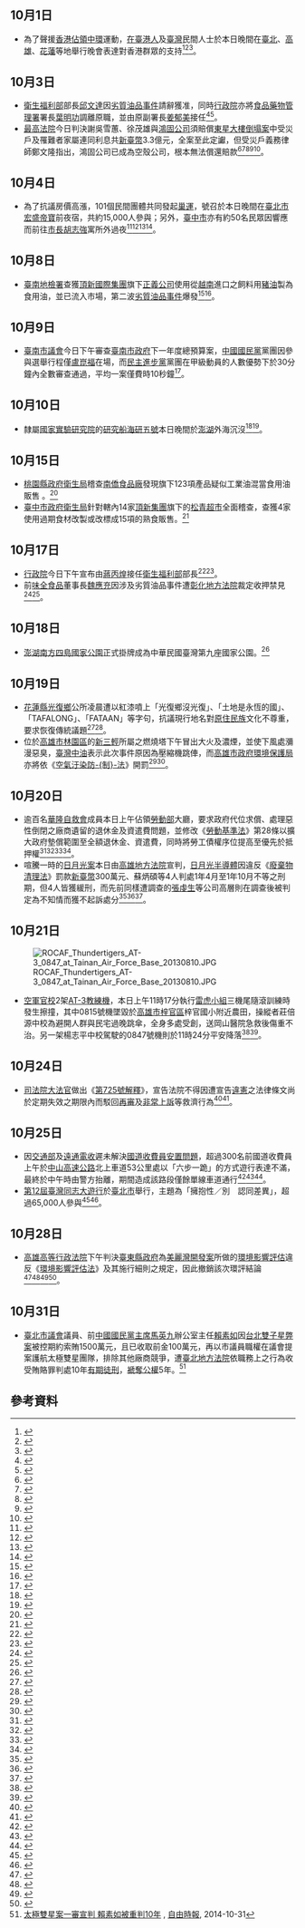 {{vfd|[[Wikipedia:頁面存廢討論/記錄/2022/06/17#2022年6月臺灣|比較標準]]提刪|date=2022/06/18}}
<noinclude>{{MonthInTaiwan|2014|10}}</noinclude>
== 10月1日 ==
* 為了聲援[[香港|香港]][[雨傘革命|佔領中環]]運動，[[在臺香港人|在臺港人]]及[[臺灣|臺灣]]民間人士於本日晚間在[[臺北市|臺北]]、[[高雄市|高雄]]、[[花蓮縣|花蓮]]等地舉行晚會表達對香港群眾的支持<ref>{{cite news|url=http://www.appledaily.com.tw/realtimenews/article/politics/20141001/479959|title=【更新】萬人站出來挺港人　自由廣場手機燈海閃耀|language=zh-hant|work=[[蘋果日報|蘋果日報]]|date=2014-10-01|accessdate=2014-10-01|archive-date=2014-10-06|archive-url=https://web.archive.org/web/20141006092913/http://www.appledaily.com.tw/realtimenews/article/politics/20141001/479959|dead-url=no}}</ref><ref>{{cite news|last=涂建豐|url=http://www.appledaily.com.tw/realtimenews/article/politics/20141001/480067|title=遍地開花再現！　8百人聚駁二挺佔中|language=zh-hant|work=[[蘋果日報|蘋果日報]]|date=2014-10-01|accessdate=2014-10-01|archive-date=2016-03-04|archive-url=https://web.archive.org/web/20160304212147/http://www.appledaily.com.tw/realtimenews/article/politics/20141001/480067|dead-url=no}}</ref><ref>{{cite news|last=王文傑|url=http://www.appledaily.com.tw/realtimenews/article/politics/20141001/480076|title=東華大學師生挺香港　港生：不戰就沒有退路了|language=zh-hant|work=[[蘋果日報|蘋果日報]]|date=2014-10-01|accessdate=2014-10-01|archive-date=2016-03-04|archive-url=https://web.archive.org/web/20160304134514/http://www.appledaily.com.tw/realtimenews/article/politics/20141001/480076|dead-url=no}}</ref>。

== 10月3日 ==
* [[中華民國衛生福利部|衛生福利部]]部長[[邱文達|邱文達]]因[[2014年臺灣餿水油事件|劣質油品事件]]請辭獲准，同時[[行政院|行政院]]亦將[[衛生福利部食品藥物管理署|食品藥物管理署]]署長[[葉明功|葉明功]]調離原職，並由原副署長[[姜郁美|姜郁美]]接任<ref>{{cite news|last=蘇聖怡、陳培煌|url=http://www.appledaily.com.tw/realtimenews/article/politics/20141003/481402|title=邱文達請辭　朝野立委盼接任者積極處理食安|language=zh-hant|work=[[蘋果日報|蘋果日報]]|date=2014-10-03|accessdate=2014-10-03|archive-date=2014-10-06|archive-url=https://web.archive.org/web/20141006101928/http://www.appledaily.com.tw/realtimenews/article/politics/20141003/481402|dead-url=no}}</ref><ref>{{cite news|last=王家俊|url=http://www.appledaily.com.tw/realtimenews/article/politics/20141003/481319|title=食藥署長葉明功為劣油下台　姜郁美接任|language=zh-hant|work=[[蘋果日報|蘋果日報]]|date=2014-10-03|accessdate=2014-10-03|archive-date=2014-10-06|archive-url=https://web.archive.org/web/20141006091703/http://www.appledaily.com.tw/realtimenews/article/politics/20141003/481319|dead-url=no}}</ref>。
* [[最高法院_(中華民國)|最高法院]]今日判決謝吳雪蕙、徐茂雄與[[鴻固公司|鴻固公司]]須賠償[[東星大樓|東星大樓倒塌案]]中受災戶及罹難者家屬連同利息共[[新臺幣|新臺幣]]3.3億元，全案至此定讞，但受災戶義務律師鄭文隆指出，鴻固公司已成為空殼公司，根本無法償還賠款<ref>{{cite news|last=黃哲民|url=http://www.appledaily.com.tw/realtimenews/article/local/20141003/481047|title=纏訟14年　921東星受災戶僅獲賠1.9億定讞|language=zh-hant|work=[[蘋果日報|蘋果日報]]|date=2014-10-03|accessdate=2014-10-04|archive-date=2016-03-04|archive-url=https://web.archive.org/web/20160304130343/http://www.appledaily.com.tw/realtimenews/article/local/20141003/481047|dead-url=no}}</ref><ref>{{cite news|url=http://news.pts.org.tw/detail.php?NEENO=280733|title=921東星大樓倒塌 建商判賠3.3億|language=zh-hant|work=[[公共電視文化事業基金會|公共電視]]|date=2014-10-03|accessdate=2014-10-04|archive-date=2014-10-06|archive-url=https://web.archive.org/web/20141006101248/http://news.pts.org.tw/detail.php?NEENO=280733|dead-url=no}}</ref><ref>{{cite news|last=項程鎮|url=http://news.ltn.com.tw/news/society/breakingnews/1121892|title=東星大樓求償案 建商判賠3.3億元定讞|language=zh-hant|work=[[自由時報|自由時報]]|date=2014-10-03|accessdate=2014-10-04|archive-date=2019-05-03|archive-url=https://web.archive.org/web/20190503101609/https://news.ltn.com.tw/news/society/breakingnews/1121892|dead-url=no}}</ref><ref>{{cite news|last=王文玲|url=http://udn.com/NEWS/BREAKINGNEWS/BREAKINGNEWS2/8975931.shtml|title=921地震東星大樓多年訴訟獲賠1億9|language=zh-hant|work=[[聯合報|聯合報]]|date=2014-10-03|accessdate=2014-10-04|archive-date=2014-10-06|archive-url=https://web.archive.org/web/20141006114950/http://udn.com/NEWS/BREAKINGNEWS/BREAKINGNEWS2/8975931.shtml|dead-url=no}}</ref><ref>{{cite news|url=http://www.nownews.com/n/2014/10/04/1441570|title=921東星大樓倒塌判賠3.3億　受災戶一毛都拿不到|language=zh-hant|work=[[今日新聞網|今日新聞網]]|date=2014-10-04|accessdate=2014-10-06|archive-date=2016-02-16|archive-url=https://web.archive.org/web/20160216095052/http://www.nownews.com/n/2014/10/04/1441570|dead-url=no}}</ref>。

== 10月4日 ==
* 為了抗議房價高漲，101個民間團體共同發起[[巢運|巢運]]，號召於本日晚間在[[臺北市|臺北市]][[宏盛帝寶|宏盛帝寶]]前夜宿，共約15,000人參與；另外，[[臺中市|臺中市]]亦有約50名民眾因響應而前往[[臺中市市長|市長]][[胡志強_(1948年)|胡志強]]寓所外過夜<ref>{{cite news |last=何豪毅 |url=http://www.peoplenews.tw/news/915b7ba2-eeb2-4ddc-b419-35c5afc640b0 |title=【巢運圖輯】化學戰？帝寶草皮竟噴農藥 |language=zh-hant |work=[[民報_(2014年)|民報]] |date=2014-10-04 |accessdate=2014-10-18 |archive-date=2014-10-17 |archive-url=https://web.archive.org/web/20141017231528/http://www.peoplenews.tw/news/915b7ba2-eeb2-4ddc-b419-35c5afc640b0 |dead-url=no }}</ref><ref>{{cite news |last= |url=http://news.pts.org.tw/detail.php?NEENO=280813 |title=追求居住正義 巢運完成夜宿活動 |language=zh-hant |work=[[公共電視文化事業基金會|公共電視]] |date=2014-10-05 |accessdate=2014-10-18 |archive-date=2014-10-21 |archive-url=https://web.archive.org/web/20141021053520/http://news.pts.org.tw/detail.php?NEENO=280813 |dead-url=no }}</ref><ref>{{cite news |last= |url=http://www.appledaily.com.tw/appledaily/article/headline/20141005/36126948 |title=萬人夜宿帝寶 怒嗆高房價 |language=zh-hant |work=[[蘋果日報|蘋果日報]] |date=2014-10-05 |accessdate=2014-10-18 |archive-date=2014-10-21 |archive-url=https://web.archive.org/web/20141021145943/http://www.appledaily.com.tw/appledaily/article/headline/20141005/36126948 |dead-url=no }}</ref><ref>{{cite news |last=曾雪蒨、王煌忠 |url=http://www.appledaily.com.tw/appledaily/article/headline/20141005/36126957 |title=睡胡志強豪宅前「廁所都買不起」 |language=zh-hant |work=[[蘋果日報|蘋果日報]] |date=2014-10-05 |accessdate=2014-10-18 |archive-date=2014-10-21 |archive-url=https://web.archive.org/web/20141021145751/http://www.appledaily.com.tw/appledaily/article/headline/20141005/36126957 |dead-url=no }}</ref>。

== 10月8日 ==
* [[臺灣臺南地方法院檢察署|臺南地檢署]]查獲[[頂新國際集團|頂新國際集團]]旗下[[正義公司|正義公司]]使用從[[越南|越南]]進口之飼料用[[豬油|豬油]]製為食用油，並已流入市場，第二波[[2014年臺灣餿水油事件|劣質油品事件]]爆發<ref>{{cite news|url=http://news.pts.org.tw/detail.php?NEENO=281022|title=飼料油假冒豬油 頂新正義油品中標|language=zh-hant|work=[[公共電視文化事業基金會|公共電視]]|date=2014-10-08|accessdate=2014-10-12|archive-date=2014-10-17|archive-url=https://web.archive.org/web/20141017153527/http://news.pts.org.tw/detail.php?NEENO=281022|dead-url=no}}</ref><ref>{{cite news|last=林海|url=http://www.appledaily.com.tw/realtimenews/article/life/20141008/483974|title=正義：使用鑫好油品長達3年半　全數內銷|language=zh-hant|work=[[蘋果日報|蘋果日報]]|date=2014-10-23|accessdate=2014-10-12|archive-date=2014-10-17|archive-url=https://web.archive.org/web/20141017154005/http://www.appledaily.com.tw/realtimenews/article/life/20141008/483974|dead-url=no}}</ref>。

== 10月9日 ==
* [[臺南市議會|臺南市議會]]今日下午審查[[臺南市政府|臺南市政府]]下一年度總預算案，[[中國國民黨|中國國民黨]]黨團因參與選舉行程僅[[盧崑福|盧崑福]]在場，而[[民主進步黨|民主進步黨]]黨團在甲級動員的人數優勢下於30分鐘內全數審查通過，平均一案僅費時10秒鐘<ref>{{cite news|last=劉榮輝|url=http://www.appledaily.com.tw/realtimenews/article/politics/20141009/484892|title=【更新】南市議會綠營10秒預算過關　藍營孤掌難鳴|language=zh-hant|work=[[蘋果日報|蘋果日報]]|date=2014-10-09|accessdate=2014-10-17|archive-date=2016-03-04|archive-url=https://web.archive.org/web/20160304110857/http://www.appledaily.com.tw/realtimenews/article/politics/20141009/484892|dead-url=no}}</ref>。

== 10月10日 ==
* 隸屬[[財團法人國家實驗研究院|國家實驗研究院]]的[[研究船|研究船]][[海研五號|海研五號]]本日晚間於[[澎湖|澎湖]]外海沉沒<ref>{{cite news|last=金名|url=http://newtalk.tw/news/2014/10/10/52354.html|title=海研五號船難 2學生受傷9人待援|language=zh-hant|work=[[新頭殼|新頭殼]]|date=2014-10-10|accessdate=2014-10-10|archive-date=2014-10-11|archive-url=https://web.archive.org/web/20141011173854/http://newtalk.tw/news/2014/10/10/52354.html|dead-url=no}}</ref><ref>{{cite news|last=許逸民、陳培煌|url=http://www.appledaily.com.tw/realtimenews/article/local/20141010/485540/|title=【不斷更新】研究船澎湖沈船救起37人 2人死亡　8人待援|language=zh-hant|work=[[蘋果日報|蘋果日報]]|date=2014-10-10|accessdate=2014-10-10|archive-date=2014-10-12|archive-url=https://web.archive.org/web/20141012113450/http://www.appledaily.com.tw/realtimenews/article/local/20141010/485540|dead-url=no}}</ref>。

== 10月15日 ==
*[[桃園縣政府衛生局|桃園縣政府衛生局]]稽查[[南僑化學工業公司|南僑食品廠]]發現旗下123項產品疑似工業油混當食用油販售 。<ref>{{cite web|author=記者綜合|title=南僑疑混工業油 123款產品下架|url=http://news.pts.org.tw/detail.php?NEENO=281547|publisher=公視新聞網|accessdate=2014-10-15|archive-date=2014-10-18|archive-url=https://web.archive.org/web/20141018214211/http://news.pts.org.tw/detail.php?NEENO=281547|dead-url=no}}</ref>
*[[臺中市政府衛生局|臺中市政府衛生局]]針對轄內14家[[頂新國際集團|頂新集團]]旗下的[[松青超市|松青超市]]全面稽查，查獲4家使用過期食材改製或改標成15項的熟食販售。<ref>{{cite news|author=李鴻典|title=又是頂新！松青超市爆販賣過期肉|url=http://www.nownews.com/n/2014/10/15/1457094|accessdate=2014-10-15|newspaper=nownews|date=2014-10-15|archive-date=2016-11-12|archive-url=https://web.archive.org/web/20161112144931/http://www.nownews.com/n/2014/10/15/1457094|dead-url=no}}</ref>

== 10月17日 ==
* [[行政院|行政院]]今日下午宣布由[[蔣丙煌|蔣丙煌]]接任[[中華民國衛生福利部|衛生福利部]]部長<ref>{{cite news |last=林俊賢、陳保羅、陳信隆 |url=http://news.pts.org.tw/detail.php?NEENO=281732 |title=政務委員蔣丙煌 接掌衛福部 |language=zh-hant |work=[[公共電視文化事業基金會|公共電視]] |date=2014-10-17 |accessdate=2014-10-17 |archive-date=2014-10-20 |archive-url=https://web.archive.org/web/20141020232044/http://news.pts.org.tw/detail.php?NEENO=281732 |dead-url=no }}</ref><ref>{{cite news |last= |url=http://www.appledaily.com.tw/realtimenews/article/politics/20141017/489706 |title=【獨家】非醫界公衛出身　蔣丙煌接衛福部長 |language=zh-hant |work=[[蘋果日報|蘋果日報]] |date=2014-10-17 |accessdate=2014-10-17 |archive-date=2014-10-17 |archive-url=https://web.archive.org/web/20141017234155/http://www.appledaily.com.tw/realtimenews/article/politics/20141017/489706 |dead-url=no }}</ref>。
* 前[[味全|味全食品]]董事長[[魏應充|魏應充]]因涉及劣質油品事件遭[[臺灣彰化地方法院|彰化地方法院]]裁定收押禁見<ref>{{cite news |last=邱植培、彭煥群、林健生 |url=http://news.pts.org.tw/detail.php?NEENO=281730 |title=有勾串.滅證之虞 魏應充遭收押禁見 |language=zh-hant |work=[[公共電視文化事業基金會|公共電視]] |date=2014-10-17 |accessdate=2014-10-18 |archive-date=2014-10-21 |archive-url=https://web.archive.org/web/20141021032405/http://news.pts.org.tw/detail.php?NEENO=281730 |dead-url=no }}</ref><ref>{{cite news |last=孫英哲、詹智淵、葉國吏 |url=http://www.appledaily.com.tw/realtimenews/article/hot/20141017/489432 |title=【更新】黑心油害台　魏應充遭收押禁見 |language=zh-hant |work=[[蘋果日報|蘋果日報]] |date=2014-10-17 |accessdate=2014-10-18 |archive-date=2014-10-17 |archive-url=https://web.archive.org/web/20141017160741/http://www.appledaily.com.tw/realtimenews/article/hot/20141017/489432/ |dead-url=no }}</ref>。
== 10月18日==
* [[澎湖南方四島國家公園|澎湖南方四島國家公園]]正式掛牌成為中華民國臺灣第九座國家公園。<ref>{{Cite web |url=https://www.chinatimes.com/newspapers/20141018002971-260114?chdtv |title=澎湖南方四島國家公園掛牌 藍洞美爆 |access-date=2021-12-24 |archive-date=2021-12-24 |archive-url=https://web.archive.org/web/20211224061628/https://www.chinatimes.com/newspapers/20141018002971-260114?chdtv }}</ref>

== 10月19日 ==
* [[花蓮縣|花蓮縣]][[光復鄉|光復鄉]]公所凌晨遭以紅漆噴上「光復鄉沒光復」、「土地是永恆的國」、「TAFALONG」、「FATAAN」等字句，抗議現行地名對[[臺灣原住民族|原住民族]]文化不尊重，要求恢復傳統議題<ref>{{cite news |last=黃瑞娟 |url=http://www.appledaily.com.tw/realtimenews/article/new/20141019/490655 |title=「光復鄉沒光復」　公所門口遭噴紅漆 |language=zh-hant |work=[[蘋果日報_(台灣)|蘋果日報]] |date=2014-10-19 |accessdate=2015-02-15 |archive-date=2015-09-24 |archive-url=https://web.archive.org/web/20150924150700/http://www.appledaily.com.tw/realtimenews/article/new/20141019/490655 |dead-url=no }}</ref><ref>{{cite news |last=周怡孜 |url=http://www.storm.mg/article/37252/20141024 |title=原民團體上凱道 取回祖先流傳的土地名字 |language=zh-hant |work=[[風傳媒|風傳媒]] |date=2014-10-24 |accessdate=2015-02-15 |archive-date=2016-03-04 |archive-url=https://web.archive.org/web/20160304193643/http://www.storm.mg/article/37252/20141024 |dead-url=no }}</ref>。
* 位於[[高雄市|高雄市]][[林園區|林園區]]的[[林園石化廠|新三輕]]所屬之燃燒塔下午冒出大火及濃煙，並使下風處瀰漫惡臭，[[臺灣中油|臺灣中油]]表示此次事件原因為壓縮機跳俥，而[[高雄市政府環境保護局|高雄市政府環境保護局]]亦將依《[[s:空氣汙染防制法|空氣汙染防-{制}-法]]》開罰<ref>{{cite news |last= |url=http://news.pts.org.tw/detail.php?NEENO=281930 |title=林園中油新3輕 昨冒濃煙竄大火 |language=zh-hant |work=[[公共電視文化事業基金會|公共電視]] |date=2014-10-20 |accessdate=2014-10-24 |archive-date=2014-12-03 |archive-url=https://web.archive.org/web/20141203042832/http://news.pts.org.tw/detail.php?NEENO=281930 |dead-url=no }}</ref><ref>{{cite news |last=林錫淵 |url=http://www.appledaily.com.tw/realtimenews/article/local/20141019/490641 |title=【更新】中油林園新三輕廠跳俥　火舌挾黑煙薰人 |language=zh-hant |work=蘋果日報 |date=2014-10-19 |accessdate=2014-10-24 |archive-date=2015-09-24 |archive-url=https://web.archive.org/web/20150924141849/http://www.appledaily.com.tw/realtimenews/article/local/20141019/490641 |dead-url=no }}</ref>。

== 10月20日 ==
* 逾百名[[華隆自救會抗爭事件|華隆自救會]]成員本日上午佔領[[中華民國勞動部|勞動部]]大廳，要求政府代位求償、處理惡性倒閉之廠商遺留的退休金及資遣費問題，並修改《[[s:勞動基準法|勞動基準法]]》第28條以擴大政府墊償範圍至全額退休金、資遣費，同時將勞工債權序位提高至優先於抵押權<ref>{{cite news |last=盧麗蓮 |url=http://www.appledaily.com.tw/realtimenews/article/life/20141020/490926 |title=突襲！　華隆自救會佔領勞動部 |language=zh-hant |work=[[蘋果日報|蘋果日報]] |date=2014-10-20 |accessdate=2014-10-20 |archive-date=2014-10-21 |archive-url=https://web.archive.org/web/20141021000455/http://www.appledaily.com.tw/realtimenews/article/life/20141020/490926/ |dead-url=no }}</ref><ref>{{cite news |last=周怡孜、林瑋豐 |url=http://www.stormmediagroup.com/opencms/news/detail/0f9fdfc8-57ff-11e4-bba6-ef2804cba5a1/?uuid=0f9fdfc8-57ff-11e4-bba6-ef2804cba5a1 |title=要求代位求償 華隆自救會百人占領勞動部 |language=zh-hant |work=[[風傳媒|風傳媒]] |date=2014-10-20 |accessdate=2014-10-20 }}{{Dead link|date=2018年7月 |bot=InternetArchiveBot |fix-attempted=yes }}</ref><ref>{{cite news |last=林冠妙 |url=http://www.peoplenews.tw/news/64a921cd-bb59-41ff-b60f-3dfd6e3afebd |title=突襲！華隆自救會占領勞動部：陳雄文踹共，否則不離開 |language=zh-hant |work=民報 |date=2014-10-20 |accessdate=2014-10-20 |archive-date=2014-10-20 |archive-url=https://web.archive.org/web/20141020083623/http://www.peoplenews.tw/news/64a921cd-bb59-41ff-b60f-3dfd6e3afebd |dead-url=no }}</ref><ref>{{cite news |last=林雨佑 |url=http://newtalk.tw/news/2014/10/20/52657.html |title=華隆自救會突襲勞部 要陳雄文出面回應 |language=zh-hant |work=[[新頭殼|新頭殼]] |date=2014-10-20 |accessdate=2014-10-20 |archive-date=2014-11-02 |archive-url=https://web.archive.org/web/20141102084348/http://newtalk.tw/news/2014/10/20/52657.html |dead-url=no }}</ref>。
* 喧騰一時的[[2013年日月光廢水污染事件|日月光案]]本日由[[臺灣高雄地方法院|高雄地方法院]]宣判，[[日月光半導體|日月光半導體]]因違反《[[s:廢棄物清理法|廢棄物清理法]]》罰款[[新臺幣|新臺幣]]300萬元、蘇炳碩等4人判處1年4月至1年10月不等之刑期，但4人皆獲緩刑，而先前同樣遭調查的[[張虔生|張虔生]]等公司高層則在調查後被判定為不知情而獲不起訴處分<ref>{{cite news |last=程啟峰 |url=http://www.cna.com.tw/news/FirstNews/201410205008-1.aspx |title=日月光污染後勁溪 4緩刑1無罪 |language=zh-hant |work=[[中央通訊社|中央通訊社]] |date=2014-10-20 |accessdate=2014-10-21 |archive-date=2014-10-21 |archive-url=https://web.archive.org/web/20141021125457/http://www.cna.com.tw/news/firstnews/201410205008-1.aspx |dead-url=no }}</ref><ref>{{cite news|last=呂宗芬、許政俊 |url=http://news.pts.org.tw/detail.php?NEENO=281906 |title=日月光案罰3百萬元 4被告獲緩刑 |language=zh-hant |work= [[公共電視文化事業基金會|公共電視]] |date=2014-10-20 |accessdate=2014-10-21}}</ref><ref>{{cite news |url=http://jirs.judicial.gov.tw/GNNWS/NNWSS002.asp?id=173257 |title=臺灣高雄地方法院103年度矚訴字第1號被告日月光半導體製造股份有限公司等6人涉犯廢棄物清理法案件新聞稿 |language=zh-hant |work=[[臺灣高雄地方法院|臺灣高雄地方法院]]行政庭 |date=2014-10-20 |accessdate=2014-10-21 |archive-date=2019-09-09 |archive-url=https://web.archive.org/web/20190909040446/http://jirs.judicial.gov.tw/GNNWS/NNWSS002.asp?id=173257 }}</ref>。

== 10月21日 ==
[[File:ROCAF_Thundertigers_AT-3_0847_at_Tainan_Air_Force_Base_20130810.JPG|thumb]]
* [[中華民國空軍軍官學校|空軍官校]]2架[[AT-3自強號高級教練/輕攻擊機|AT-3教練機]]，本日上午11時17分執行[[中華民國空軍雷虎特技小組|雷虎小組]]三機尾隨滾訓練時發生擦撞，其中0815號機墜毀於[[高雄市|高雄市]][[梓官區|梓官區]]梓官國小附近農田，操縱者莊倍源中校為避開人群與民宅過晚跳傘，全身多處受創，送岡山醫院急救後傷重不治。另一架楊志平中校駕駛的0847號機則於11時24分平安降落<ref>{{cite news |url=http://www.cna.com.tw/news/firstnews/201410210189-1.aspx |title=尾隨滾訓練失事 莊倍源殉職 |language=zh-hant |work=[[中央通訊社|中央通訊社]] |date=2014-10-21 |accessdate=2014-10-21 |archive-date=2014-10-24 |archive-url=https://web.archive.org/web/20141024094443/http://www.cna.com.tw/news/firstnews/201410210189-1.aspx |dead-url=no }}</ref><ref>{{cite news |url=http://udn.com/NEWS/SOCIETY/SOC2/9013524.shtml |title=空軍AT-3教練機擦撞墜機 飛官重傷不治 |language=zh-hant |work=[[聯合晚報|聯合晚報]] |date=2014-10-21 |accessdate=2014-10-21 |deadurl=yes |archiveurl=https://web.archive.org/web/20141021110314/http://udn.com/NEWS/SOCIETY/SOC2/9013524.shtml |archivedate=2014-10-21 }}</ref>。

== 10月24日 ==
* [[司法院大法官|司法院大法官]]做出《[[s:司法院釋字第725號解釋|第725號解釋]]》，宣告法院不得因遭宣告[[違憲|違憲]]之法律條文尚於定期失效之期限內而駁回[[再審|再審]]及[[非常上訴|非常上訴]]等救濟行為<ref>{{Cite web |url=http://www.judicial.gov.tw/constitutionalcourt/p03_01.asp?expno=725 |title=釋字第 725 號 【宣告法令違憲定期失效之解釋對原因案件之效力案】 |accessdate=2014-10-31 |work= |publisher=[[司法院|司法院]] |date=2014-10-24 |archive-url=https://web.archive.org/web/20141030221940/http://www.judicial.gov.tw/constitutionalcourt/p03_01.asp?expno=725 |archive-date=2014-10-30 |dead-url=yes }}</ref><ref>{{cite news |last=丁牧群 |url=http://www.appledaily.com.tw/realtimenews/article/new/20141024/494019 |title=大法官宣告法令違憲後　再審即適用 |language=zh-hant |work=[[蘋果日報|蘋果日報]] |date=2014-10-24 |accessdate=2014-10-31 |archive-date=2014-10-30 |archive-url=https://web.archive.org/web/20141030224553/http://www.appledaily.com.tw/realtimenews/article/new/20141024/494019/ |dead-url=no }}</ref>。

== 10月25日 ==
* 因[[中華民國交通部|交通部]]及[[遠通電收|遠通電收]]遲未解決[[中華民國國道收費員抗爭事件|國道收費員安置問題]]，超過300名前國道收費員上午於[[中山高速公路|中山高速公路]]北上車道53公里處以「六步一跪」的方式遊行表達不滿，最終於中午時由警方抬離，期間造成該路段僅餘單線車道通行<ref>{{cite news |last=林珍汝、陳昌維 |url=http://news.pts.org.tw/detail.php?NEENO=282285 |title=抗議未處理轉置 前收費員占國道 |language=zh-hant |work=[[公共電視文化事業基金會|公共電視]] |date=2014-10-25 |accessdate=2014-10-26 |archive-date=2014-10-25 |archive-url=https://web.archive.org/web/20141025204624/http://news.pts.org.tw/detail.php?NEENO=282285 |dead-url=no }}</ref><ref>{{cite news |last=黎百代 |url=http://www.appledaily.com.tw/realtimenews/article/life/20141025/494277 |title=【更新】收費員走上國道　再癱高速公路 |language=zh-hant |work=[[蘋果日報|蘋果日報]] |date=2014-10-25 |accessdate=2014-10-26 |archive-date=2015-09-24 |archive-url=https://web.archive.org/web/20150924140358/http://www.appledaily.com.tw/realtimenews/article/life/20141025/494277 |dead-url=no }}</ref><ref>{{cite news |last=許雅琇 |url=http://www.stormmediagroup.com/opencms/news/detail/82a9299c-5c0a-11e4-bba6-ef2804cba5a1/?uuid=82a9299c-5c0a-11e4-bba6-ef2804cba5a1 |title=300名前國道收費員六步一跪　占領中山高抗議 |language=zh-hant |work=[[風傳媒|風傳媒]] |date=2014-10-25 |accessdate=2014-10-26 |archive-url=https://web.archive.org/web/20141025175528/http://www.stormmediagroup.com/opencms/news/detail/82a9299c-5c0a-11e4-bba6-ef2804cba5a1/?uuid=82a9299c-5c0a-11e4-bba6-ef2804cba5a1 |archive-date=2014-10-25 |dead-url=yes }}</ref>。
* [[臺灣同志遊行|第12屆臺灣同志大遊行]]於[[臺北市|臺北市]]舉行，主題為「擁抱性／別　認同差異」，超過65,000人參與<ref>{{cite news |last= |url=http://news.pts.org.tw/detail.php?NEENO=282290 |title=擁抱性別.認同差異 同志大遊行登場 |language=zh-hant |work=[[公共電視文化事業基金會|公共電視]] |date=2014-10-25 |accessdate=2015-03-08 |archive-date=2015-04-02 |archive-url=https://web.archive.org/web/20150402153311/http://news.pts.org.tw/detail.php?NEENO=282290 |dead-url=no }}</ref><ref>{{cite news |last=張勵德 |url=http://www.appledaily.com.tw/appledaily/article/headline/20141026/36169872 |title=同志爭權 6.5萬人上街 |language=zh-hant |work=[[蘋果日報|蘋果日報]] |date=2014-10-26 |accessdate=2015-03-08 |archive-date=2015-10-03 |archive-url=https://web.archive.org/web/20151003075705/http://www.appledaily.com.tw/appledaily/article/headline/20141026/36169872/ |dead-url=no }}</ref>。

== 10月28日 ==
* [[高雄高等行政法院|高雄高等行政法院]]下午判決[[臺東縣政府|臺東縣政府]]為[[美麗灣渡假村爭議|美麗灣開發案]]所做的[[環境影響評估|環境影響評估]]違反《[[s:環境影響評估法|環境影響評估法]]》及其施行細則之規定，因此撤銷該次環評結論<ref>{{cite news |last= |url=http://ksb.judicial.gov.tw/chinese/news_1.aspx?p=75&n=10235&pa=10234&NID=1478 |title=102年訴字228號環境影響評估法事件新聞稿 |language=zh-hant |work=[[高雄高等行政法院|高雄高等行政法院]] |date=2014-10-28 |accessdate=2014-10-29 |archive-date=2014-10-28 |archive-url=https://web.archive.org/web/20141028234129/http://ksb.judicial.gov.tw/chinese/news_1.aspx?p=75&n=10235&pa=10234&NID=1478 |dead-url=no }}</ref><ref>{{cite news |last=李淑蘭、孟昭權、章明哲 |url=http://news.pts.org.tw/detail.php?NEENO=282492 |title=美麗灣開發案宣判 台東縣府敗訴 |language=zh-hant |work=[[公共電視文化事業基金會|公共電視]] |date=2014-10-28 |accessdate=2014-10-29 |archive-date=2014-10-29 |archive-url=https://web.archive.org/web/20141029001459/http://news.pts.org.tw/detail.php?NEENO=282492 |dead-url=no }}</ref><ref>{{cite news |last=王吟芳、劉人瑋、洪敏隆 |url=http://www.appledaily.com.tw/appledaily/article/headline/20141029/36175042 |title=美麗灣環評遭撤 居民再勝 |language=zh-hant |work=[[蘋果日報|蘋果日報]] |date=2014-10-29 |accessdate=2014-10-29 |archive-date=2014-10-28 |archive-url=https://web.archive.org/web/20141028234109/http://www.appledaily.com.tw/appledaily/article/headline/20141029/36175042/ |dead-url=no }}</ref><ref>{{cite news |last=陳逸婷 |url=http://www.coolloud.org.tw/node/80575 |title=美麗灣環評訴訟 台東縣府敗訴 |language=zh-hant |work=[[苦勞網|苦勞網]] |date=2014-10-28 |accessdate=2014-10-29 |archive-date=2014-10-28 |archive-url=https://web.archive.org/web/20141028230134/http://www.coolloud.org.tw/node/80575 |dead-url=no }}</ref>。

== 10月31日 ==
* [[臺北市議會|臺北市議會]]議員、前[[中國國民黨主席|中國國民黨主席]][[馬英九|馬英九]]辦公室主任[[賴素如|賴素如]]因[[台北雙子星弊案|台北雙子星弊案]]被控期約索賄1500萬元，且已收取前金100萬元，再以市議員職權在議會提案護航太極雙星團隊，排除其他廠商競爭，遭[[臺北地方法院|臺北地方法院]]依職務上之行為收受賄賂罪判處10年[[有期徒刑|有期徒刑]]，[[褫奪公權|褫奪公權]]5年。<ref>[http://news.ltn.com.tw/news/society/breakingnews/1145561 太極雙星案一審宣判 賴素如被重判10年] {{Wayback|url=http://news.ltn.com.tw/news/society/breakingnews/1145561 |date=20141031131425 }}, [[自由時報|自由時報]], 2014-10-31</ref>

== 參考資料 ==
{{reflist|3}}

{{Portal:台灣新聞動態/Footer}}
